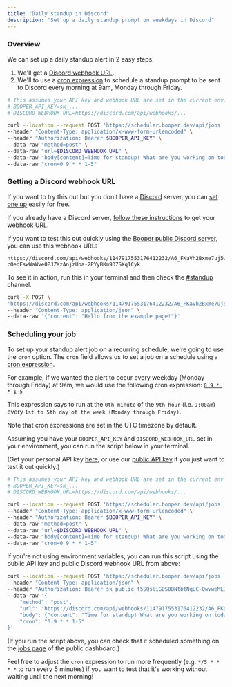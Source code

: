 ```yaml
---
title: "Daily standup in Discord"
description: "Set up a daily standup prompt on weekdays in Discord"
---
```


### Overview

We can set up a daily standup alert in 2 easy steps:

1. We'll get a [Discord webhook URL](https://support.discord.com/hc/en-us/articles/228383668-Intro-to-Webhooks).
2. We'll to use a [cron expression](https://crontab.guru/) to schedule a standup prompt to be sent to Discord every morning at 9am, Monday through Friday.

<Accordion title="Just show me the code">

```bash
# This assumes your API key and webhook URL are set in the current env:
# BOOPER_API_KEY=sk_...
# DISCORD_WEBHOOK_URL=https://discord.com/api/webhooks/...

curl --location --request POST 'https://scheduler.booper.dev/api/jobs' \
--header "Content-Type: application/x-www-form-urlencoded" \
--header "Authorization: Bearer $BOOPER_API_KEY" \
--data-raw "method=post" \
--data-raw "url=$DISCORD_WEBHOOK_URL" \
--data-raw "body[content]=Time for standup! What are you working on today?" \
--data-raw "cron=0 9 * * 1-5"
```

</Accordion>

### Getting a Discord webhook URL

If you want to try this out but you don't have a [Discord](https://discord.com/) server, you can [set one up](https://support.discord.com/hc/en-us/articles/204849977-How-do-I-create-a-server-) easily for free.

If you already have a Discord server, [follow these instructions](https://support.discord.com/hc/en-us/articles/228383668-Intro-to-Webhooks) to get your webhook URL.

If you want to test this out quickly using the [Booper public Discord server](https://discord.gg/pD7pnd2bUH), you can use this webhook URL:

```
https://discord.com/api/webhooks/1147917553176412232/A6_FKaVh2Bxme7uj5wDnh40k-cOedEswWaWve0PJZKzAnjzUoa-2PYyBKm9D7SXq1Cyk
```

To see it in action, run this in your terminal and then check the [#standup](https://discord.com/channels/1107053251498627222/1147917515075375144) channel.

```bash
curl -X POST \
'https://discord.com/api/webhooks/1147917553176412232/A6_FKaVh2Bxme7uj5wDnh40k-cOedEswWaWve0PJZKzAnjzUoa-2PYyBKm9D7SXq1Cyk' \
--header "Content-Type: application/json" \
--data-raw '{"content": "Hello from the example page!"}'
```

### Scheduling your job

To set up your standup alert job on a recurring schedule, we're going to use the `cron` option. The `cron` field allows us to set a job on a schedule using a [cron expression](https://crontab.guru/).

For example, if we wanted the alert to occur every weekday (Monday through Friday) at 9am, we would use the following cron expression: [`0 9 * * 1-5`](https://crontab.guru/#0_9_*_*_1-5)

This expression says to run at the `0th minute` of the `9th hour` (i.e. `9:00am`) every `1st to 5th day of the week (Monday through Friday)`.

<Info>Note that cron expressions are set in the UTC timezone by default.</Info>

Assuming you have your `BOOPER_API_KEY` and `DISCORD_WEBHOOK_URL` set in your environment, you can run the script below in your terminal.

(Get your personal API key [here](https://www.booper.dev/api-keys), or use our [public API key](https://www.booper.dev/g/home) if you just want to test it out quickly.)

```bash
# This assumes your API key and webhook URL are set in the current env
# BOOPER_API_KEY=sk_...
# DISCORD_WEBHOOK_URL=https://discord.com/api/webhooks/...

curl --location --request POST 'https://scheduler.booper.dev/api/jobs' \
--header "Content-Type: application/x-www-form-urlencoded" \
--header "Authorization: Bearer $BOOPER_API_KEY" \
--data-raw "method=post" \
--data-raw "url=$DISCORD_WEBHOOK_URL" \
--data-raw "body[content]=Time for standup! What are you working on today?" \
--data-raw "cron=0 9 * * 1-5"
```

If you're not using environment variables, you can run this script using the public API key and public Discord webhook URL from above:

```bash
curl --location --request POST 'https://scheduler.booper.dev/api/jobs' \
--header "Content-Type: application/json" \
--header "Authorization: Bearer sk_public_t5SQsliGDS0BNtbtNgUC-QwvweMLJ7ac" \
--data-raw '{
    "method": "post",
    "url": "https://discord.com/api/webhooks/1147917553176412232/A6_FKaVh2Bxme7uj5wDnh40k-cOedEswWaWve0PJZKzAnjzUoa-2PYyBKm9D7SXq1Cyk",
    "body": {"content": "Time for standup! What are you working on today?"},
    "cron": "0 9 * * 1-5"
}'

```

(If you run the script above, you can check that it scheduled something on the [jobs page](https://www.booper.dev/g/jobs?q=2PYyBKm9D7SXq1Cyk) of the public dashboard.)

Feel free to adjust the `cron` expression to run more frequently (e.g. `*/5 * * * *` to run every 5 minutes) if you want to test that it's working without waiting until the next morning!
